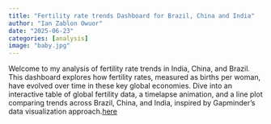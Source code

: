 ```yaml
---
title: "Fertility rate trends Dashboard for Brazil, China and India"
author: "Ian Zablon Owuor"
date: "2025-06-23"
categories: [analysis]
image: "baby.jpg"
---
```


Welcome to my analysis of fertility rate trends in India, China, and Brazil. This dashboard explores how fertility rates, measured as births per woman, have evolved over time in these key global economies. Dive into an interactive table of global fertility data, a timelapse animation, and a line plot comparing trends across Brazil, China, and India, inspired by Gapminder’s data visualization approach.[here](https://mtunuksi.github.io/fertility_rate_dashboard/){target="_blank"}
